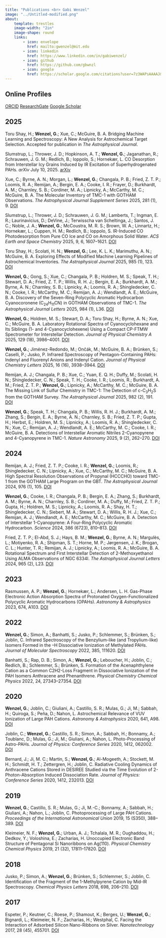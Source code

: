 ```yaml
---
title: "Publications <br> Gabi Wenzel"
image: "../Untitled-modified.png"
about:
    template: trestles
    image-width: "2in"
    image-shape: round
    links:
        - icon: envelope
          href: mailto:gwenzel@mit.edu
        - icon: linkedin
          href: https://www.linkedin.com/in/gabiwenzel/
        - icon: github
          href: https://github.com/gbwnzl
        - icon: google
          href: https://scholar.google.com/citations?user=7z3WAPsAAAAJ&hl=en&oi=ao
---
```


## Online Profiles

<a href="https://orcid.org/0000-0002-0332-2641"><span class="badge rounded-pill bg-primary">ORCID</span></a>
<a href="https://www.researchgate.net/profile/Gabi-Wenzel"><span class="badge rounded-pill bg-primary">ResearchGate</span></a> 
<a href="https://scholar.google.com/citations?user=7z3WAPsAAAAJ&hl=en&oi=ao"><span class="badge rounded-pill bg-primary">Google Scholar</span></a> 

## 2025

Toru Shay, H.; **Wenzel, G.**; Xue, C.; McGuire, B. A. Bridging Machine Learning and Spectroscopy: A New Analysis for Astrochemical Target Selection. Accepted for publication in *The Astrophysical Journal*.

Slumstrup, L.; Thrower, J. D.; Hopkinson, A. T.; **Wenzel, G.**; Jaganathan, R.; Schrauwen, J. G. M.; Redlich, B.; Ioppolo, S.; Hornekær, L. CO Desorption from Interstellar Icy Grains Induced by IR Excitation of Superhydrogenated PAHs. *arXiv* July 10, 2025.
<a href="https://doi.org/10.48550/arXiv.2507.07896"><span class="badge rounded-pill bg-danger">arXiv</span></a>

Xue, C.; Byrne, A. N.; Morgan, L.; **Wenzel, G.**; Changala, P. B.; Fried, Z. T. P.; Loomis, R. A.; Remijan, A.; Bergin, E. A.; Cooke, I. R.; Frayer, D.; Burkhardt, A. M.; Charnley, S. B.; Cordiner, M. A.; Lipnicky, A.; McCarthy, M. C.; McGuire, B. A. The Molecular Inventory of TMC-1 with GOTHAM Observations. *The Astrophysical Journal Supplement Series* 2025, 281 (1), 9. <a href="https://iopscience.iop.org/article/10.3847/1538-4365/ae04e5"><span class="badge rounded-pill bg-primary">DOI</span></a> 

Slumstrup, L.; Thrower, J. D.; Schrauwen, J. G. M.; Lamberts, T.; Ingman, E. R.; Laurinavicius, D.; DeVine, J.; Terwisscha van Scheltinga, J.; Santos, J. C.; Noble, J. A.; **Wenzel, G.**; McCoustra, M. R. S.; Brown, W. A.; Linnartz, H.; Hornekær, L.; Cuppen, H. M.; Redlich, B.; Ioppolo, S. IR-Induced CO Photodesorption from Pure CO Ice and CO on Amorphous Solid Water. *ACS Earth and Space Chemistry* 2025, 9, 6, 1607–1621. <a href="https://doi.org/10.1021/acsearthspacechem.5c00040"><span class="badge rounded-pill bg-primary">DOI</span></a>

Toru Shay, H.; Scolati, H. N.; **Wenzel, G.**; Lee, K. L. K.; Marimuthu, A. N.; McGuire, B. A. Exploring Effects of Modified Machine Learning Pipelines of Astrochemical Inventories. *The Astrophysical Journal* 2025, 985 (1), 123. <a href="https://doi.org/10.3847/1538-4357/adc80b"><span class="badge rounded-pill bg-primary">DOI</span></a>

**Wenzel, G.**; Gong, S.; Xue, C.; Changala, P. B.; Holdren, M. S.; Speak, T. H.; Stewart, D. A.; Fried, Z. T. P.; Willis, R. H. J.; Bergin, E. A.; Burkhardt, A. M.; Byrne, A. N.; Charnley, S. B.; Lipnicky, A.; Loomis, R. A.; Shingledecker, C. N.; Cooke, I. R.; McCarthy, M. C.; Remijan, A. J.; Wendlandt, A. E.; McGuire, B. A. Discovery of the Seven-Ring Polycyclic Aromatic Hydrocarbon Cyanocoronene (C<sub>24</sub>H<sub>11</sub>CN) in GOTHAM Observations of TMC-1. *The Astrophysical Journal Letters* 2025, 984 (1), L36. 
<a href="https://doi.org/10.3847/2041-8213/adc911"><span class="badge rounded-pill bg-primary">DOI</span></a>

**Wenzel, G.**; Holdren, M. S.; Stewart, D. A.; Toru Shay, H.; Byrne, A. N.; Xue, C.; McGuire, B. A. Laboratory Rotational Spectra of Cyanocyclohexane and Its Siblings (1- and 4-Cyanocyclohexene) Using a Compact CP-FTMW Spectrometer for Interstellar Detection. *Journal of Physical Chemistry A* 2025, 129 (18), 3986–4001. <a href="https://doi.org/10.1021/acs.jpca.5c00980"><span class="badge rounded-pill bg-primary">DOI</span></a>

**Wenzel, G.**; Jiménez-Redondo, M.; Ončák, M.; McGuire, B. A.; Brünken, S.; Caselli, P.; Jusko, P. Infrared Spectroscopy of Pentagon-Containing PAHs: Indenyl and Fluorenyl Anions and Indenyl Cation. *Journal of Physical Chemistry Letters* 2025, 16 (16), 3938–3944. <a href="https://doi.org/10.1021/acs.jpclett.5c00570"><span class="badge rounded-pill bg-primary">DOI</span></a>

Remijan, A. J.; Changala, P. B.; Xue, C.; Yuan, E. Q. H.; Duffy, M.; Scolati, H. N.; Shingledecker, C. N.; Speak, T. H.; Cooke, I. R.; Loomis, R.; Burkhardt, A. M.; Fried, Z. T. P.; **Wenzel, G.**; Lipnicky, A.; McCarthy, M. C.; McGuire, B. A. The Missing Link of Sulfur Chemistry in TMC-1: The Detection of c-C<sub>3</sub>H<sub>2</sub>S from the GOTHAM Survey. *The Astrophysical Journal* 2025, 982 (2), 191.
<a href="https://doi.org/10.3847/1538-4357/adb84c"><span class="badge rounded-pill bg-primary">DOI</span></a>

**Wenzel, G.**; Speak, T. H.; Changala, P. B.; Willis, R. H. J.; Burkhardt, A. M.; Zhang, S.; Bergin, E. A.; Byrne, A. N.; Charnley, S. B.; Fried, Z. T. P.; Gupta, H.; Herbst, E.; Holdren, M. S.; Lipnicky, A.; Loomis, R. A.; Shingledecker, C. N.; Xue, C.; Remijan, A. J.; Wendlandt, A. E.; McCarthy, M. C.; Cooke, I. R.; McGuire, B. A. Detections of Interstellar Aromatic Nitriles 2-Cyanopyrene and 4-Cyanopyrene in TMC-1. *Nature Astronomy* 2025, 9 (2), 262–270. <a href="https://doi.org/10.1038/s41550-024-02410-9"><span class="badge rounded-pill bg-primary">DOI</span></a>

## 2024

Remijan, A. J.; Fried, Z. T. P.; Cooke, I. R.; **Wenzel, G.**; Loomis, R.; Shingledecker, C. N.; Lipnicky, A.; Xue, C.; McCarthy, M. C.; McGuire, B. A. High Spectral Resolution Observations of Propynal (HCCCHO) toward TMC-1 from the GOTHAM Large Program on the GBT. *The Astrophysical Journal* 2024, 976 (1), 105.  <a href="https://doi.org/10.3847/1538-4357/ad856e"><span class="badge rounded-pill bg-primary">DOI</span></a>

**Wenzel, G.**; Cooke, I. R.; Changala, P. B.; Bergin, E. A.; Zhang, S.; Burkhardt, A. M.; Byrne, A. N.; Charnley, S. B.; Cordiner, M. A.; Duffy, M.; Fried, Z. T. P.; Gupta, H.; Holdren, M. S.; Lipnicky, A.; Loomis, R. A.; Shay, H. T.; Shingledecker, C. N.; Siebert, M. A.; Stewart, D. A.; Willis, R. H. J.; Xue, C.; Remijan, A. J.; Wendlandt, A. E.; McCarthy, M. C.; McGuire, B. A. Detection of Interstellar 1-Cyanopyrene: A Four-Ring Polycyclic Aromatic Hydrocarbon. *Science* 2024, 386 (6723), 810–813. <a href="https://doi.org/10.1126/science.adq6391"><span class="badge rounded-pill bg-primary">DOI</span></a>

Fried, Z. T. P.; El-Abd, S. J.; Hays, B. M.; **Wenzel, G.**; Byrne, A. N.; Margulès, L.; Motiyenko, R. A.; Shipman, S. T.; Horne, M. P.; Jørgensen, J. K.; Brogan, C. L.; Hunter, T. R.; Remijan, A. J.; Lipnicky, A.; Loomis, R. A.; McGuire, B. A. Rotational Spectrum and First Interstellar Detection of 2-Methoxyethanol Using ALMA Observations of NGC 6334I. *The Astrophysical Journal Letters* 2024, 965 (2), L23.  <a href="https://doi.org/10.3847/2041-8213/ad37ff"><span class="badge rounded-pill bg-primary">DOI</span></a>

## 2023

Rasmussen, A. P.; **Wenzel, G.**; Hornekær, L.; Andersen, L. H. Gas-Phase Electronic Action Absorption Spectra of Protonated Oxygen-Functionalized Polycyclic Aromatic Hydrocarbons (OPAHs). *Astronomy & Astrophysics* 2023, 674, A103.  <a href="https://doi.org/10.1051/0004-6361/202346003"><span class="badge rounded-pill bg-primary">DOI</span></a>

## 2022

**Wenzel, G.**; Simon, A.; Banhatti, S.; Jusko, P.; Schlemmer, S.; Brünken, S.; Joblin, C. Infrared Spectroscopy of the Benzylium-like (and Tropylium-like) Isomers Formed in the –H Dissociative Ionization of Methylated PAHs. *Journal of Molecular Spectroscopy* 2022, 385, 111620.  <a href="https://doi.org/10.1016/j.jms.2022.111620"><span class="badge rounded-pill bg-primary">DOI</span></a>

Banhatti, S.; Rap, D. B.; Simon, A.; **Wenzel, G.**; Leboucher, H.; Joblin, C.; Redlich, B.; Schlemmer, S.; Brünken, S. Formation of the Acenaphthylene Cation as a Common C2H2-Loss Fragment in Dissociative Ionization of the PAH Isomers Anthracene and Phenanthrene. *Physical Chemistry Chemical Physics* 2022, 24, 27343–27354.  <a href="https://doi.org/10.1039/D2CP03835H"><span class="badge rounded-pill bg-primary">DOI</span></a>

## 2020

**Wenzel, G.**; Joblin, C.; Giuliani, A.; Castillo, S. R.; Mulas, G.; Ji, M.; Sabbah, H.; Quiroga, S.; Peña, D.; Nahon, L. Astrochemical Relevance of VUV Ionization of Large PAH Cations. *Astronomy & Astrophysics* 2020, 641, A98.  <a href="https://doi.org/10.1051/0004-6361/202038139"><span class="badge rounded-pill bg-primary">DOI</span></a>

Joblin, C.; **Wenzel, G.**; Castillo, S. R.; Simon, A.; Sabbah, H.; Bonnamy, A.; Toublanc, D.; Mulas, G.; Ji, M.; Giuliani, A.; Nahon, L. Photo-Processing of Astro-PAHs. *Journal of Physics: Conference Series* 2020, 1412, 062002.  <a href="https://doi.org/10.1088/1742-6596/1412/6/062002"><span class="badge rounded-pill bg-primary">DOI</span></a>

Bernard, J.; Ji, M. C.; Martin, S.; **Wenzel, G.**; Al-Mogeeth, A.; Stockett, M. H.; Schmidt, H. T.; Zettergren, H.; Joblin, C. Radiative Cooling Dynamics of Anthracene Cations Stored in DESIREE Studied via the Time Evolution of 2-Photon-Absorption Induced Dissociation Rate. *Journal of Physics: Conference Series* 2020, 1412, 232013.  <a href="https://doi.org/10.1088/1742-6596/1412/23/232013"><span class="badge rounded-pill bg-primary">DOI</span></a>

## 2019

**Wenzel, G.**; Castillo, S. R.; Mulas, G.; Ji, M.-C.; Bonnamy, A.; Sabbah, H.; Giuliani, A.; Nahon, L.; Joblin, C. Photoprocessing of Large PAH Cations. *Proceedings of the International Astronomical Union* 2019, 15 (S350), 388–389.  <a href="https://doi.org/10.1017/S1743921319007063"><span class="badge rounded-pill bg-primary">DOI</span></a>

Kleimeier, N. F.; **Wenzel, G.**; Urban, A. J.; Tchalala, M. R.; Oughaddou, H.; Dedkov, Y.; Voloshina, E.; Zacharias, H. Unoccupied Electronic Band Structure of Pentagonal Si Nanoribbons on Ag(110). *Physical Chemistry Chemical Physics* 2019, 21 (32), 17811–17820. <a href=" https://doi.org/10.1039/C9CP02239B"><span class="badge rounded-pill bg-primary">DOI</span></a>

## 2018

Jusko, P.; Simon, A.; **Wenzel, G.**; Brünken, S.; Schlemmer, S.; Joblin, C. Identification of the Fragment of the 1-Methylpyrene Cation by Mid-IR Spectroscopy. *Chemical Physics Letters* 2018, 698, 206–210.  <a href="https://doi.org/10.1016/j.cplett.2018.03.028"><span class="badge rounded-pill bg-primary">DOI</span></a>

## 2017

Espeter, P.; Keutner, C.; Roese, P.; Shamout, K.; Berges, U.; **Wenzel, G.**; Bignardi, L.; Kleimeier, N. F.; Zacharias, H.; Westphal, C. Facing the Interaction of Adsorbed Silicon Nano-Ribbons on Silver. *Nanotechnology* 2017, 28 (45), 455701.  <a href="https://doi.org/10.1088/1361-6528/aa9012"><span class="badge rounded-pill bg-primary">DOI</span></a>